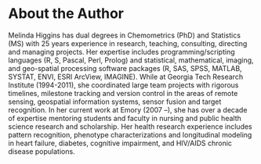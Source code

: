 # About the Author {-}

\markboth{ABOUT THE AUTHOR}{ABOUT THE AUTHOR}

Melinda Higgins has dual degrees in Chemometrics (PhD) and Statistics (MS) with 25 years experience in research, teaching, consulting, directing and managing projects. Her expertise includes programming/scripting languages (R, S, Pascal, Perl, Prolog) and statistical, mathematical, imaging, and geo-spatial processing software packages (R, SAS, SPSS, MATLAB, SYSTAT, ENVI, ESRI ArcView, IMAGINE). While at Georgia Tech Research Institute (1994-2011), she coordinated large team projects with rigorous timelines, milestone tracking and version control in the areas of remote sensing, geospatial information systems, sensor fusion and target recognition. In her current work at Emory (2007 –), she has over a decade of expertise mentoring students and faculty in nursing and public health science research and scholarship. Her health research experience includes pattern recognition, phenotype characterizations and longitudinal modeling in heart failure, diabetes, cognitive impairment, and HIV/AIDS chronic disease populations. 


